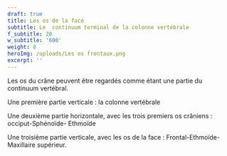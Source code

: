 ```yaml
---
draft: true
title: Les os de la face
subtitle: Le  continuum terminal de la colonne vertébrale
f_subtitle: 20
w_subtitle: '600'
weight: 8
heroImg: /uploads/Les os frontaux.png
excerpt: ''
---
```


Les os du crâne peuvent être regardés comme étant une partie du continuum vertébral.

Une première
partie verticale : la colonne vertébrale

Une deuxième
partie horizontale, avec les trois premiers os crâniens : occiput-Sphénoïde-
Ethmoïde

Une
troisième partie verticale, avec les os de la face : Frontal-Ethmoïde-
Maxillaire supérieur.
